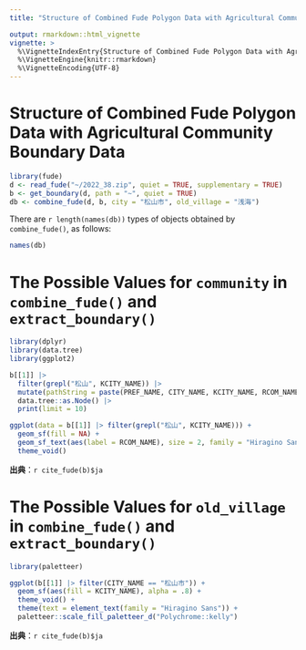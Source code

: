 ```yaml
---
title: "Structure of Combined Fude Polygon Data with Agricultural Community Boundary Data"

output: rmarkdown::html_vignette
vignette: >
  %\VignetteIndexEntry{Structure of Combined Fude Polygon Data with Agricultural Community Boundary Data}
  %\VignetteEngine{knitr::rmarkdown}
  %\VignetteEncoding{UTF-8}
---
```


# Structure of Combined Fude Polygon Data with Agricultural Community Boundary Data

```r
library(fude)
d <- read_fude("~/2022_38.zip", quiet = TRUE, supplementary = TRUE)
b <- get_boundary(d, path = "~", quiet = TRUE)
db <- combine_fude(d, b, city = "松山市", old_village = "浅海")
```

There are `r length(names(db))` types of objects obtained by `combine_fude()`, as follows:
```r
names(db)
```


# The Possible Values for `community` in `combine_fude()` and `extract_boundary()`

```r
library(dplyr)
library(data.tree)
library(ggplot2)

b[[1]] |>
  filter(grepl("松山", KCITY_NAME)) |>
  mutate(pathString = paste(PREF_NAME, CITY_NAME, KCITY_NAME, RCOM_NAME, sep = "/")) |>
  data.tree::as.Node() |>
  print(limit = 10)

ggplot(data = b[[1]] |> filter(grepl("松山", KCITY_NAME))) + 
  geom_sf(fill = NA) +
  geom_sf_text(aes(label = RCOM_NAME), size = 2, family = "Hiragino Sans") +
  theme_void()
```

**出典**：`r cite_fude(b)$ja`

# The Possible Values for `old_village` in `combine_fude()` and `extract_boundary()`

```r
library(paletteer)

ggplot(b[[1]] |> filter(CITY_NAME == "松山市")) +
  geom_sf(aes(fill = KCITY_NAME), alpha = .8) +
  theme_void() +
  theme(text = element_text(family = "Hiragino Sans")) +
  paletteer::scale_fill_paletteer_d("Polychrome::kelly")
```

**出典**：`r cite_fude(b)$ja`
